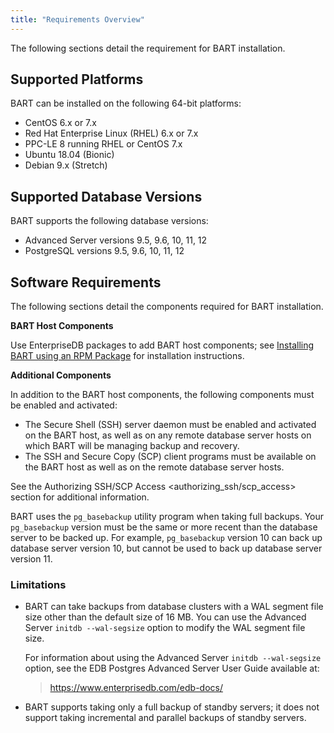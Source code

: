 ```yaml
---
title: "Requirements Overview"
---
```


<div id="requirements_overview" class="registered_link"></div>

The following sections detail the requirement for BART installation.

## Supported Platforms

BART can be installed on the following 64-bit platforms:

-   CentOS 6.x or 7.x
-   Red Hat Enterprise Linux (RHEL) 6.x or 7.x
-   PPC-LE 8 running RHEL or CentOS 7.x
-   Ubuntu 18.04 (Bionic)
-   Debian 9.x (Stretch)

## Supported Database Versions

BART supports the following database versions:

-   Advanced Server versions 9.5, 9.6, 10, 11, 12
-   PostgreSQL versions 9.5, 9.6, 10, 11, 12

## Software Requirements

The following sections detail the components required for BART installation.

**BART Host Components**

Use EnterpriseDB packages to add BART host components; see [Installing BART using an RPM Package](../02_installing_bart_using_an_rpm_package/#installing_bart_using_an_rpm_package) for installation instructions.

**Additional Components**

In addition to the BART host components, the following components must be enabled and activated:

-   The Secure Shell (SSH) server daemon must be enabled and activated on the BART host, as well as on any remote database server hosts on which BART will be managing backup and recovery.
-   The SSH and Secure Copy (SCP) client programs must be available on the BART host as well as on the remote database server hosts.

See the <span class="title-ref">Authorizing SSH/SCP Access &lt;authorizing_ssh/scp_access></span> section for additional information.

BART uses the `pg_basebackup` utility program when taking full backups. Your `pg_basebackup` version must be the same or more recent than the database server to be backed up. For example, `pg_basebackup` version 10 can back up database server version 10, but cannot be used to back up database server version 11.

### Limitations

-   BART can take backups from database clusters with a WAL segment file size other than the default size of 16 MB. You can use the Advanced Server `initdb --wal-segsize` option to modify the WAL segment file size.

    For information about using the Advanced Server `initdb --wal-segsize` option, see the EDB Postgres Advanced Server User Guide available at:

    > <https://www.enterprisedb.com/edb-docs/>

-   BART supports taking only a full backup of standby servers; it does not support taking incremental and parallel backups of standby servers.
